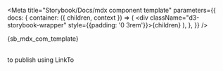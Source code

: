 
<Meta title="Storybook/Docs/mdx component template"
  parameters={{
    docs: {
      container: ({ children, context }) => (
        <DocsContainer context={context}>
            <div className="d3-storybook-wrapper" style={{padding: '0 3rem'}}>{children}</div>
        </DocsContainer>
      ),
    },
  }}
 />

<Description>{sb_mdx_com_template}</Description>

<br/>
<LinkTo kind="Storybook/Docs/publish"
style={{color: '#1474f3', textDecoration: 'none'}} >to publish using LinkTo</LinkTo>
